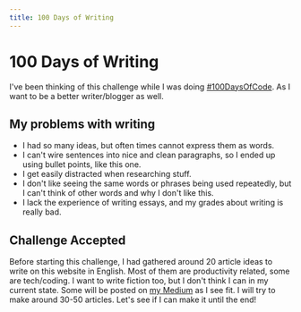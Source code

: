```yaml
---
title: 100 Days of Writing
---
```


# 100 Days of Writing

I've been thinking of this challenge while I was doing [#100DaysOfCode][1].
As I want to be a better writer/blogger as well.

## My problems with writing

- I had so many ideas, but often times cannot express them as words.
- I can't wire sentences into nice and clean paragraphs, so I ended up using bullet points, like this one.
- I get easily distracted when researching stuff.
- I don't like seeing the same words or phrases being used repeatedly, but I can't think of other words and why I don't like this.
- I lack the experience of writing essays, and my grades about writing is really bad.

## Challenge Accepted

Before starting this challenge, I had gathered around 20 article ideas to write on this website in English.
Most of them are productivity related, some are tech/coding. I want to write fiction too, but I don't think I can in my current state.
Some will be posted on [my Medium][2] as I see fit. I will try to make around 30-50 articles. Let's see if I can make it until the end!

[1]: /100-days-of-code-review
[2]: https://medium.com/@narze

